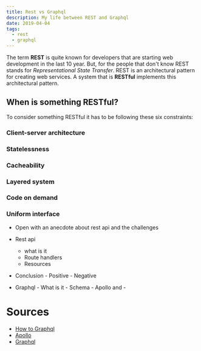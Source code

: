 ```yaml
---
title: Rest vs Graphql
description: My life between REST and Graphql
date: 2019-04-04
tags:
  - rest
  - graphql
---
```


The term **REST** is quite known for developers that are starting web development in the last 10 year. But, for the people that don't know REST stands for _Representational State Transfer_. REST is an architectural pattern for creating web services. A system that is **RESTful** implements this architectural pattern.

## When is something RESTful?

To consider something RESTful it has to be following these six constraints:

### Client-server architecture

### Statelessness

### Cacheability

### Layered system

### Code on demand

### Uniform interface

- Open with an anecdote about rest api and the challenges
- Rest api
  - what is it
  - Route handlers
  - Resources
- Conclusion - Positive - Negative

- Graphql - What is it - Schema - Apollo and -

# Sources

- [How to Graphql](https://www.howtographql.com/)
- [Apollo](https://apollographql.com/)
- [Graphql](https://graphql.org/)
